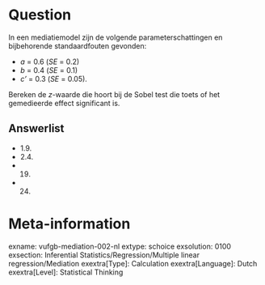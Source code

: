 Question
========
In een mediatiemodel zijn de volgende parameterschattingen en bijbehorende standaardfouten gevonden:

* *a* = 0.6 (*SE* = 0.2)
* *b* = 0.4 (*SE* = 0.1)
* *c'* = 0.3 (*SE* = 0.05). 

Bereken de *z*-waarde die hoort bij de Sobel test die toets of het gemedieerde effect significant is.

Answerlist
----------
* 1.9.
* 2.4.
* 19.
* 24.

Meta-information
================
exname: vufgb-mediation-002-nl
extype: schoice
exsolution: 0100
exsection: Inferential Statistics/Regression/Multiple linear regression/Mediation
exextra[Type]: Calculation
exextra[Language]: Dutch
exextra[Level]: Statistical Thinking
